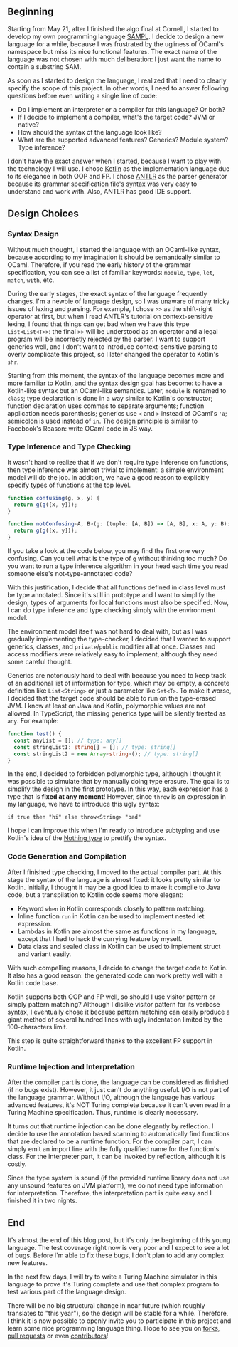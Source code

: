 
## Beginning

Starting from May 21, after I finished the algo final at Cornell, I started to develop my own
programming language [SAMPL](https://github.com/SamChou19815/SAMPL). I decide to design a new
language for a while, because I was frustrated by the ugliness of OCaml's namespace but miss its
nice functional features. The exact name of the language was not chosen with much deliberation: I
just want the name to contain a substring SAM.

As soon as I started to design the language, I realized that I need to clearly specify the scope of
this project. In other words, I need to answer following questions before even writing a single line
of code:

- Do I implement an interpreter or a compiler for this language? Or both?
- If I decide to implement a compiler, what's the target code? JVM or native?
- How should the syntax of the language look like?
- What are the supported advanced features? Generics? Module system? Type inference?

I don't have the exact answer when I started, because I want to play with the technology I will use.
I chose [Kotlin](https://kotlinlang.org/) as the implementation language due to its elegance in both
OOP and FP. I chose [ANTLR](http://www.antlr.org/) as the parser generator because its grammar
specification file's syntax was very easy to understand and work with. Also, ANTLR has good IDE
support.

## Design Choices

### Syntax Design

Without much thought, I started the language with an OCaml-like syntax, because according to my
imagination it should be semantically similar to OCaml. Therefore, if you read the early history of
the grammar specification, you can see a list of familiar keywords: `module`, `type`, `let`,
`match`, `with`, etc.

During the early stages, the exact syntax of the language frequently changes. I'm a newbie of
language design, so I was unaware of many tricky issues of lexing and parsing. For example, I chose
`>>` as the shift-right operator at first, but when I read ANTLR's tutorial on context-sensitive
lexing, I found that things can get bad when we have this type `List<List<T>>`: the final `>>` will
be understood as an operator and a legal program will be incorrectly rejected by the parser. I want
to support generics well, and I don't want to introduce context-sensitive parsing to overly
complicate this project, so I later changed the operator to Kotlin's `shr`.

Starting from this moment, the syntax of the language becomes more and more familiar to Kotlin, and
the syntax design goal has become: to have a Kotlin-like syntax but an OCaml-like semantics. Later,
`module` is renamed to `class`; type declaration is done in a way similar to Kotlin's constructor;
function declaration uses commas to separate arguments; function application needs parenthesis;
generics use `<` and `>` instead of OCaml's `'a`; semicolon is used instead of `in`. The design
principle is similar to Facebook's Reason: write OCaml code in JS way.

### Type Inference and Type Checking

It wasn't hard to realize that if we don't require type inference on functions, then type inference
was almost trivial to implement: a simple environment model will do the job. In addition, we have a
good reason to explicitly specify types of functions at the top level.

```typescript
function confusing(g, x, y) {
  return g(g([x, y]));
}

function notConfusing<A, B>(g: (tuple: [A, B]) => [A, B], x: A, y: B): [A, B] {
  return g(g([x, y]));
}
```

If you take a look at the code below, you may find the first one very confusing. Can you tell what
is the type of `g` without thinking too much? Do you want to run a type inference algorithm in your
head each time you read someone else's not-type-annotated code?

With this justification, I decide that all functions defined in class level must be type annotated.
Since it's still in prototype and I want to simplify the design, types of arguments for local
functions must also be specified. Now, I can do type inference and type checking simply with the
environment model.

The environment model itself was not hard to deal with, but as I was gradually implementing the
type-checker, I decided that I wanted to support generics, classes, and `private`/`public` modifier
all at once. Classes and access modifiers were relatively easy to implement, although they need some
careful thought.

Generics are notoriously hard to deal with because you need to keep track of an additional list of
information for type, which may be empty, a concrete definition like `List<String>` or just a
parameter like `Set<T>`. To make it worse, I decided that the target code should be able to run on
the type-erased JVM. I know at least on Java and Kotlin, polymorphic values are not allowed. In
TypeScript, the missing generics type will be silently treated as `any`. For example:

```typescript
function test() {
  const anyList = []; // type: any[]
  const stringList1: string[] = []; // type: string[]
  const stringList2 = new Array<string>(); // type: string[]
}
```

In the end, I decided to forbidden polymorphic type, although I thought it was possible to simulate
that by manually doing type erasure. The goal is to simplify the design in the first prototype. In
this way, each expression has a type that is **fixed at any moment**! However, since `throw` is an
expression in my language, we have to introduce this ugly syntax:

`if true then "hi" else throw<String> "bad"`

I hope I can improve this when I'm ready to introduce subtyping and use Kotlin's idea of the
[Nothing type](https://kotlinlang.org/docs/reference/exceptions.html) to prettify the syntax.

### Code Generation and Compilation

After I finished type checking, I moved to the actual compiler part. At this stage the syntax of the
language is almost fixed: it looks pretty similar to Kotlin. Initially, I thought it may be a good
idea to make it compile to Java code, but a transpilation to Kotlin code seems more elegant:

- Keyword `when` in Kotlin corresponds closely to pattern matching.
- Inline function `run` in Kotlin can be used to implement nested let expression.
- Lambdas in Kotlin are almost the same as functions in my language, except that I had to hack the
  currying feature by myself.
- Data class and sealed class in Kotlin can be used to implement struct and variant easily.

With such compelling reasons, I decide to change the target code to Kotlin. It also has a good
reason: the generated code can work pretty well with a Kotlin code base.

Kotlin supports both OOP and FP well, so should I use visitor pattern or simply pattern matching?
Although I dislike visitor pattern for its verbose syntax, I eventually chose it because pattern
matching can easily produce a giant method of several hundred lines with ugly indentation limited by
the 100-characters limit.

This step is quite straightforward thanks to the excellent FP support in Kotlin.

### Runtime Injection and Interpretation

After the compiler part is done, the language can be considered as finished (if no bugs exist).
However, it just can't do anything useful. I/O is not part of the language grammar. Without I/O,
although the language has various advanced features, it's NOT Turing complete because it can't even
read in a Turing Machine specification. Thus, runtime is clearly necessary.

It turns out that runtime injection can be done elegantly by reflection. I decide to use the
annotation based scanning to automatically find functions that are declared to be a runtime
function. For the compiler part, I can simply emit an import line with the fully qualified name for
the function's class. For the interpreter part, it can be invoked by reflection, although it is
costly.

Since the type system is sound (if the provided runtime library does not use any unsound features on
JVM platform), we do not need type information for interpretation. Therefore, the interpretation
part is quite easy and I finished it in two nights.

## End

It's almost the end of this blog post, but it's only the beginning of this young language. The test
coverage right now is very poor and I expect to see a lot of bugs. Before I'm able to fix these
bugs, I don't plan to add any complex new features.

In the next few days, I will try to write a Turing Machine simulator in this language to prove it's
Turing complete and use that complex program to test various part of the language design.

There will be no big structural change in near future (which roughly translates to "this year"), so
the design will be stable for a while. Therefore, I think it is now possible to openly invite you to
participate in this project and learn some nice programming language thing. Hope to see you on
[forks](https://github.com/SamChou19815/SAMPL/network),
[pull requests](https://github.com/SamChou19815/SAMPL/pulls) or even
[contributors](https://github.com/SamChou19815/SAMPL/graphs/contributors)!
